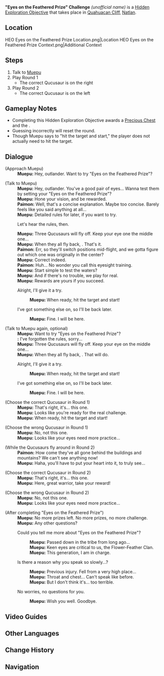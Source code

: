 {{Hidden Exploration Objectives Infobox
|image      = HEO Eyes on the Feathered Prize.png
|type       = Quest-Like
|req        = 
|region     = Natlan
|area       = Quahuacan Cliff
|subarea    = "Flower-Feather Clan"
|loc        = 
|characters = Muepu;Paimon;Traveler
}}
'''"Eyes on the Feathered Prize" Challenge''' ''(unofficial name)'' is a [[Hidden Exploration Objective]] that takes place in {{LL|"Flower-Feather Clan"|,}} [[Quahuacan Cliff]], [[Natlan]].

==Location==
<gallery>
HEO Eyes on the Feathered Prize Location.png|Location
HEO Eyes on the Feathered Prize Context.png|Additional Context
</gallery>

==Steps==
# Talk to [[Muepu]]
# Play Round 1
#* The correct Qucusaur is on the right
# Play Round 2
#* The correct Qucusaur is on the left

==Gameplay Notes==
* Completing this Hidden Exploration Objective awards a [[Precious Chest]] and the {{Achievement|A Hunter Never Loses Their Prey}}.
* Guessing incorrectly will reset the round.
* Though Muepu says to "hit the target and start," the player does not actually need to hit the target.

==Dialogue==
{{Stub|Check order of dialogue options}}
{{Dialogue Start}}
;(Approach Muepu)
:'''Muepu:''' Hey, outlander. Want to try "Eyes on the Feathered Prize"?

;(Talk to Muepu)
:'''Muepu:''' Hey, outlander. You've a good pair of eyes... Wanna test them by setting your "Eyes on the Feathered Prize"?
:'''Muepu:''' Hone your vision, and be rewarded.
:'''Paimon:''' Well, that's a concise explanation. Maybe too concise. Barely feels like you said anything at all...
:'''Muepu:''' Detailed rules for later, if you want to try.
:{{DIcon}} Let's hear the rules, then.
:'''Muepu:''' Three Qucusaurs will fly off. Keep your eye one the middle one...
:'''Muepu:''' When they all fly back, {{color|buzzword|recognize... the one originally in the middle}}. That's it.
:'''Paimon:''' Err, so they'll switch positions mid-flight, and we gotta figure out which one was originally in the center?
:'''Muepu:''' Correct indeed.
:'''Paimon:''' Huh... No wonder you call this eyesight training.
:'''Muepu:''' Start simple to test the waters?
:'''Muepu:''' And if there's no trouble, we play for real.
:'''Muepu:''' Rewards are yours if you succeed.
:{{DIcon}} Alright, I'll give it a try.
::'''Muepu:''' When ready, hit the target and start!
:{{DIcon}} I've got something else on{{sic}}, so I'll be back later.
::'''Muepu:''' Fine. I will be here.

;(Talk to Muepu again, optional)
:'''Muepu:''' Want to try "Eyes on the Feathered Prize"?
:'''{{Traveler}}:''' I've forgotten the rules, sorry... <!--Not dialogue choice-->
:'''Muepu:''' Three Qucusaurs will fly off. Keep your eye on the middle one...
:'''Muepu:''' When they all fly back, {{color|buzzword|recognize... the one originally in the middle}}. That will do.
:{{DIcon}} Alright, I'll give it a try.{{Verify}}
::'''Muepu:''' When ready, hit the target and start!
:{{DIcon}} I've got something else on{{sic}}, so I'll be back later.
::'''Muepu:''' Fine. I will be here.

;(Choose the correct Qucusaur in Round 1)
:'''Muepu:''' That's right, it's... this one.
:'''Muepu:''' Looks like you're ready for the real challenge.
:'''Muepu:''' When ready, hit the target and start!

;(Choose the wrong Qucusaur in Round 1)
:'''Muepu:''' No, not this one.
:'''Muepu:''' Looks like your eyes need more practice...

;(While the Qucusaurs fly around in Round 2)
:'''Paimon:''' How come they've all gone behind the buildings and mountains? We can't see anything now!
:'''Muepu:''' Haha, you'll have to put your heart into it, to truly see...

;(Choose the correct Qucusaur in Round 2)
:'''Muepu:''' That's right, it's... this one.
:'''Muepu:''' Here, great warrior, take your reward!

;(Choose the wrong Qucusaur in Round 2)
:'''Muepu:''' No, not this one.
:'''Muepu:''' Looks like your eyes need more practice...

;(After completing "Eyes on the Feathered Prize")
:'''Muepu:''' No more prizes left. No more prizes, no more challenge.
:'''Muepu:''' Any other questions?
:{{DIcon}} Could you tell me more about "Eyes on the Feathered Prize"?
::'''Muepu:''' Passed down in the tribe from long ago...
::'''Muepu:''' Keen eyes are critical to us, the Flower-Feather Clan.
::'''Muepu:''' This generation, I am in charge.
:{{DIcon}} Is there a reason why you speak so slowly...?
::'''Muepu:''' Previous injury. Fell from a very high place...
::'''Muepu:''' Throat and chest... Can't speak like before.
::'''Muepu:''' But I don't think it's... too terrible.
:{{DIcon}} No worries, no questions for you.
::'''Muepu:''' Wish you well. Goodbye.
{{Dialogue End}}
<!--
==Gallery==
-->
==Video Guides==
{{EVT
|video   = https://youtu.be/Fs4HsCorthM?si=plJwgDUI62JWeug2
|caption = A Hunter Never Loses Their Prey | Hidden Achievement | v5.2 Guide | Genshin Impact
}}

==Other Languages==
{{Other Languages
|en       = "Eyes on the Feathered Prize" Challenge
|zhs      = 「目随羽视」挑战
|zhs_rm   = "Mù Suí Yǔ Shì" Tiǎozhàn
|zht      = 「目隨羽視」挑戰
|zht_rm   = "Mù Suí Yǔ Shì" Tiǎozhàn
|zh_tl    = 
|ja       = 「サウリアンシャッフル」挑戦
|ja_rm    = "Saurian Shaffuru" Chousen
|ja_tl    = "Saurian Shuffle" Challenge
|ko       = 「깃맞히기」 도전
|ko_tl    = 
|es       = Desafío de “Pluma a la vista”
|es_tl    = "Plume in Sight" Challenge
|fr       = Défi « Les yeux rivés sur le prix plumé »
|fr_tl    = "Eyes Fixed on the Feathered Prize" Challenge
|ru       = Испытание «Глаза на пернатый приз»
|ru_tl    = 
|th       = ท้าทาย "จับตาล่าขนนก"
|th_rm    = 
|th_tl    = 
|vi       = Khiêu chiến Dõi Theo Lông Vũ
|vi_tl    = 
|de       = Herausforderung „Augen auf den gefiederten Preis“
|de_tl    = 
|id       = Tantangan "Mata Tertuju ke Hadiah Berbulu"
|id_tl    = "Eyes on the Feathered Prize" Challenge
|pt       = Desafio "Olhos no Prêmio Plumado"
|pt_tl    = 
|tr       = "Gözler Tüylü Hedefin Üstünde" mücadelesi
|tr_tl    = 
|it       = Sfida Occhio alla piuma
|it_tl    = 
}}

==Change History==
{{Change History|5.2}}

==Navigation==
{{Hidden Exploration Objective Navbox|Quest-Like}}